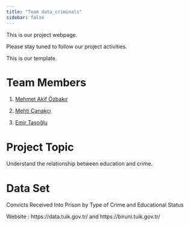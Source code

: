 ```yaml
---
title: "Team data_criminals"
sidebar: false 
---
```


This is our project webpage.

Please stay tuned to follow our project activities.

This is our template.

# Team Members

1.  [Mehmet Akif Özbakır](https://emu-hacettepe-analytics.github.io/emu430-fall2023-makifozbakr/)


2.  [Mehti Çanakçı](https://emu-hacettepe-analytics.github.io/emu430-fall2023-mehticanakci/)


3.  [Emir Taşoğlu](https://emu-hacettepe-analytics.github.io/emu430-fall2023-emirtasoglu/)


# Project Topic
Understand the relationship between education and crime.

# Data Set
Convicts Received Into Prison by Type of Crime and Educational Status

Website : https://data.tuik.gov.tr/ and https://biruni.tuik.gov.tr/
